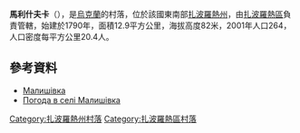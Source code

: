 {{coord|47|56|18|N|34|59|8|E|scale:100000|display=title}}

'''馬利什夫卡'''（{{lang-uk|Малишівка}}），是[[烏克蘭|烏克蘭]]的村落，位於該國東南部[[扎波羅熱州|扎波羅熱州]]，由[[扎波羅熱區|扎波羅熱區]]負責管轄，始建於1790年，面積12.9平方公里，海拔高度82米，2001年人口264，人口密度每平方公里20.4人。

==參考資料==
* [http://w1.c1.rada.gov.ua/pls/z7503/A005?rdat1=07.05.2016&rf7571=12338 Малишівка] {{Wayback|url=http://w1.c1.rada.gov.ua/pls/z7503/A005?rdat1=07.05.2016&rf7571=12338 |date=20160610003455 }}
* [http://weather.in.ua/ua/zaporozhskaja/14752 Погода в селі Малишівка] {{Wayback|url=http://weather.in.ua/ua/zaporozhskaja/14752 |date=20210121014949 }}

[[Category:扎波羅熱州村落|Category:扎波羅熱州村落]]
[[Category:扎波羅熱區村落|Category:扎波羅熱區村落]]


{{Zaporizhia-geo-stub}}